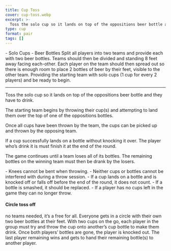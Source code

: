 ```yaml
---
title: Cup Toss
cover: cup-toss.webp
excerpt: >-
  Toss the solo cup so it lands on top of the oppositions beer bottle and they have to drink.
type: cup
format: pair
tags: []
---
```


<GameHero
  cover="/images/cup-toss.webp"
  alt="Cup Toss"
/>

<GameSection title="Equipment" icon="/images/liquor.webp">
-   Solo Cups
-   Beer Bottles
</GameSection>

<GameSection title="Setup" icon="/images/settings.webp">
Split all players into two teams and provide each with two beer bottles. Teams should then be divided and standing 8 feet away facing each-other. Each player on the team should then spread out so there is enough room to place 2 bottles of beer by their feet, visible to the other team. Providing the starting team with solo cups (1 cup for every 2 players) and be ready to begin.

* * *
</GameSection>

<GameSection title="Aim of the Game" icon="/images/target.webp">
<p>Toss the solo cup so it lands on top of the oppositions beer bottle and they have to drink.</p>
</GameSection>

<GameSection title="How to Play" icon="/images/question.webp">
The starting team begins by throwing their cup(s) and attempting to land them over the top of one of the oppositions bottles.

Once all cups have been thrown by the team, the cups can be picked up and thrown by the opposing team.

If a cup successfully lands on a bottle without knocking it over. The player who’s drink it is must finish it at the end of the round.

The game continues until a team loses all of its bottles. The remaining bottles on the winning team must then be drank by the losers.
</GameSection>

<GameSection title="Rules" icon="/images/rules.webp">
-   Knees cannot be bent when throwing.
-   Neither cups or bottles cannot be interfered with during a throw session.
-   If a cup lands on a bottle and is knocked off or falls off before the end of the round, it does not count.
-   If a bottle is smashed, it should be replaced.
-   If a player has no cups left in the game they can no longer throw.
</GameSection>

<GameSection title="Special Edition" icon="/images/special.webp">

<h4>Circle toss off</h4>

<p>no teams needed, it’s a free for all. Everyone gets in a circle with their own two beer bottles at their feet. With two cups on the go, each player in the group must try and throw the cup onto another’s cup bottle to make them drink. Once both players’ bottles are gone, the player is knocked out. The last player remaining wins and gets to hand their remaining bottle(s) to another player.</p>
</GameSection>

<ShareButtons title="Cup Toss" />

<FeedbackCard>
</FeedbackCard>
